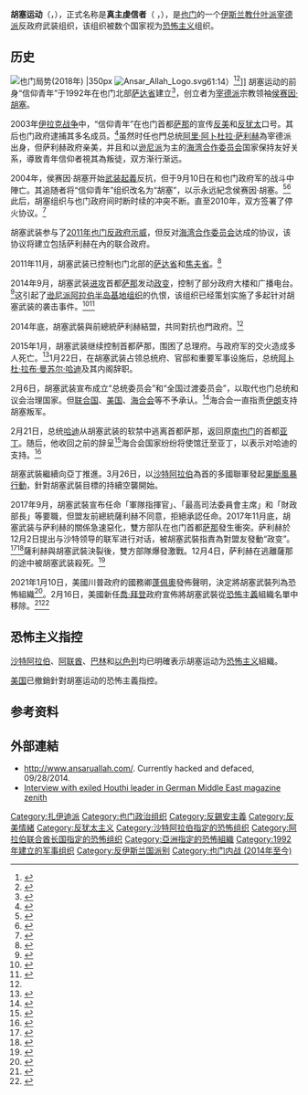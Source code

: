 {{Expand language|1=ar|2=en|time=2022}}

{{noteTA
|1=zh-cn:萨利赫;zh-tw:沙雷;zh-hk:薩利赫; 
|2=zh-cn:萨那;zh-tw:沙那;zh-hk:薩那;
|3=zh:基地組織;zh-cn:基地组织;zh-hk:阿爾蓋達組織;zh-sg:卡伊达组织;zh-tw:蓋達組織;
|4=zh-cn:胡塞;zh-tw:胡希;zh-hk:胡塞;
}}

{{Infobox War Faction
| name             = '''胡塞武裝'''<br>真主虔信者
| native_name      = '''{{lang|ar|ٱلْحُوثِيُّون}}'''<small>（胡塞武裝）</small><br>{{lang|ar|أَنْصَار ٱللَّٰه}}<small>（真主虔信者）</small>
| native_name_lang = ar
| war              = [[也门什叶派起义|也门什叶派起义]]、[[2011年葉門反政府示威|2011年葉門反政府示威]]、[[叙利亚内战|叙利亚内战]]和[[2014-15年也门政变|2014-15年也门政变]]<ref>{{cite web|author=Solomon, Ariel Ben|url=http://www.jpost.com/Middle-East/Report-Yemen-Houthis-fighting-for-Assad-in-Syria-315005|title=Report: Yemen Houthis fighting for Assad in Syria|work=The Jerusalem Post|date=2013-05-31|accessdate=2013-06-06|archive-date=2013-05-31|archive-url=https://web.archive.org/web/20130531122132/http://www.jpost.com/Middle-East/Report-Yemen-Houthis-fighting-for-Assad-in-Syria-315005|dead-url=no}}</ref>

| image            = [[File:Houthis_emblem.svg|200px]]
| caption          = {{link-en|胡塞运动的标语|Slogan of the Houthi movement}}；其文字：“[[大赞辞|真主至大]]，打倒[[美國|美國]]，打倒[[以色列|以色列]]，詛咒[[猶太人|猶太人]]，[[伊斯蘭|伊斯蘭]]勝利”<ref name=LogoSlogan>{{cite web|author=Baron, Adam|url=http://www.csmonitor.com/World/Middle-East/2012/1030/Yemenis-suspect-Iran-s-hand-in-rise-of-Shiite-rebels|title=Yemenis suspect Iran's hand in rise of Shiite rebels|work=Christian Science Monitor|date=2012-10-30|accessdate=2014-06-20|archive-date=2021-03-03|archive-url=https://web.archive.org/web/20210303103439/https://www.csmonitor.com/World/Middle-East/2012/1030/Yemenis-suspect-Iran-s-hand-in-rise-of-Shiite-rebels|dead-url=no}}</ref><ref name=LogoSlogan2>{{cite web|url=http://www.aljazeera.com/indepth/inpictures/2013/01/201312512816816659.html|title=Houthis celebrate birth of Prophet Muhammad|work=Al Jazeera|date=2013-01-25|accessdate=2014-07-12|archive-date=2019-12-30|archive-url=https://web.archive.org/web/20191230224156/https://www.aljazeera.com/indepth/inpictures/2013/01/201312512816816659.html|dead-url=no}}</ref><ref name=LogoSlogan3>{{cite web|url=http://www.reuters.com/article/2009/12/28/us-yemen-rebels-idUSTRE5BQ0U920091228|title=Yemen says Houthi rebel leader may be dead|work=Reuters|date=2009-12-27|accessdate=2014-09-24|archive-date=2014-10-06|archive-url=https://web.archive.org/web/20141006134133/http://www.reuters.com/article/2009/12/28/us-yemen-rebels-idUSTRE5BQ0U920091228|dead-url=yes}}</ref>

| active           = 1994年至今<br><small>（2004年起拥有武裝）</small>
| ideology         = [[宰德派復興主義|宰德派復興主義]]<ref>{{cite web|title=What is the Houthi Movement?|publisher=Tony Blair Faith Foundation|url=http://tonyblairfaithfoundation.org/religion-geopolitics/commentaries/backgrounder/what-houthi-movement|date=25 September 2014|archive-url=https://web.archive.org/web/20141006141708/http://tonyblairfaithfoundation.org/religion-geopolitics/commentaries/backgrounder/what-houthi-movement|archive-date=6 October 2014|url-status=dead |access-date=2 October 2014}}</ref>
<br>[[伊斯蘭革命|伊斯蘭革命]]<ref name="congress">{{cite news |url=https://fas.org/sgp/crs/mideast/R43960.pdf|title=Yemen: Civil War and Regional Intervention|date=8 December 2020|work=Congressional Research|access-date=13 February 2021|quote=The Houthi movement (formally known as Ansar Allahor Partisans of God) is a predominantly Zaydi Shia revivalist political and insurgent movement formed in the northern Yemeni governorate of Saada under the leadership of members of the Houthi family.}}</ref><ref name="The World Almanac of Islamism">{{cite book |url=https://books.google.com/books?id=9OmjMIXfbD8C&q=Abdul-Malik+Badreddin+al-Houthi&pg=PA250|title=The World Almanac of Islamism|date=27 October 2011|isbn=9781442207158}}</ref>
<br>[[社會正義|社會正義]]<ref>{{Cite book |url=https://books.google.com/books?id=U05OvsOPeKMC&pg=PA539|title=The Encyclopedia of Middle East Wars: The United States in the Persian Gulf, Afghanistan, and Iraq Conflicts [5 volumes]: The United States in the Persian Gulf, Afghanistan, and Iraq Conflicts|first=Spencer C.|last=Tucker|date=8 October 2010 |publisher=ABC-CLIO|page=539|via=Google Books|isbn=9781851099481}}</ref><ref>{{Cite book |url=https://books.google.com/books?id=9OmjMIXfbD8C&pg=PA250 |title=The World Almanac of Islamism: 2011 |author=((American Foreign Policy Council))|date=27 October 2011|page=250|publisher=Rowman & Littlefield Publishers|via=Google Books|isbn=9781442207158}}</ref><ref>{{cite web |url=https://foreignpolicy.com/2012/02/27/yemens-houthi-movement-and-the-revolution/|title=Yemen's Houthi movement and the revolution|first=Madeleine|last=Wells|access-date=18 September 2019|archive-url=https://web.archive.org/web/20150124064547/http://foreignpolicy.com/2012/02/27/yemens-houthi-movement-and-the-revolution/|archive-date=24 January 2015|url-status=live}}</ref><ref>{{Cite book |url=https://books.google.com/books?id=-k0rDwAAQBAJ&pg=PA266|title=Yemen Endures: Civil War, Saudi Adventurism and the Future of Arabia|first=Ginny|last=Hill|date=18 September 2017|publisher=Oxford University Press|page=266|via=Google Books|isbn=9780190842369}}</ref>
<br>[[反遜尼派|反遜尼派]]<ref>{{cite web |url=https://www.refworld.org/docid/5a09aa064.html|title=Refworld | Yemen: Treatment of Sunni Muslims by Houthis in areas under Houthi control (2014 – September 2017)|first=United Nations High Commissioner for|last=Refugees|website=Refworld|access-date=7 July 2019|archive-url=https://web.archive.org/web/20190617141649/https://www.refworld.org/docid/5a09aa064.html|archive-date=17 June 2019|quote="a Research Associate at the London Middle East Institute at the University of London [...] noted that most of the area controlled by the Houthis is inhabited by Zaydis. But they also have many Sunni supporters in the areas they control [...] Since the Houthis have effectively taken over the country, they have been suspicious of Sunnis. The group believes that those who do not swear allegiance to it are working with the Saudi-led coalition. As a result, Sunnis have been discriminated against... Sunnis face discrimination that those of the Zaydi persuasion to which the Huthis belong do not experience. This includes women... in issues such as education, the curriculum has been changed by the Houthis to be "more sectarian and [intolerant]" " |url-status=live}}</ref><ref>{{cite web|url=https://www.al-monitor.com/originals/2021/08/houthis-revive-shiite-festivals-strengthen-grip-north|title=Houthis revive Shiite festivals to strengthen grip on north|website=Al-Monitor|date=8 August 2021|archive-url=https://web.archive.org/web/20210815050628/https://www.al-monitor.com/originals/2021/08/houthis-revive-shiite-festivals-strengthen-grip-north|archive-date=15 August 2021|quote="Since the Houthi seizure of Sanaa in 2014, the group has brought new sectarian pressure to Yemen's north, forcing both Shiites and Sunnis to observe Shiite customs" |url-status=live}}</ref> {{small|（被指控但否認）}}<br>[[團結什葉派-遜尼派|團結什葉派-遜尼派]]<ref name="wilson" /><ref name="nagi" />
<br>[[反帝國主義|反帝國主義]]<ref name="Yemen in crisis">{{cite news|url=http://www.esquireme.com/brief/news/is-yemen-on-the-brink-of-economic-meltdown-and-civil-war/|title=Yemen in crisis|newspaper=Esquire|first=Alex|last=Plotter|date=4 June 2015|access-date=5 September 2015|archive-url=https://web.archive.org/web/20180723004015/https://www.esquireme.com/brief/news/is-yemen-on-the-brink-of-economic-meltdown-and-civil-war|archive-date=23 July 2018|url-status=live}}</ref>
<br>[[民族統一主義|民族統一主義]]<ref>{{cite web|url=https://www.researchgate.net/publication/287641023|title=Yemen Issue and Solution Alternatives|website=ResearchGate|access-date=1 March 2019|archive-url=https://web.archive.org/web/20190302024636/https://www.researchgate.net/publication/287641023_Yemen_Issue_and_Solution_Alternatives|archive-date=2 March 2019|url-status=live}}</ref>
<br>[[反錫安主義|反猶太復國主義]]<ref name="Yemen in crisis"/>
<br>[[反猶太主義|反猶太主義]]<ref name="nyt" /> <small>（否認）</small><ref name="yementimes.com"/>
<br>[[伊斯蘭主義|伊斯蘭主義]]<ref name="The World Almanac of Islamism">{{cite book |url=https://books.google.com/books?id=9OmjMIXfbD8C&q=Abdul-Malik+Badreddin+al-Houthi&pg=PA250|title=The World Almanac of Islamism|date=27 October 2011|isbn=9781442207158}}</ref>
<br>[[也門民族主義|也門民族主義]]<ref name="wilson">{{cite web |url=https://www.wilsoncenter.org/article/who-are-yemens-houthis |title=Who are Yemen's Houthis? |author=Cameron Glenn |work=Wilson Center |date=29 May 2018 |access-date=20 April 2019 |archive-url=https://web.archive.org/web/20190420165148/https://www.wilsoncenter.org/article/who-are-yemens-houthis |archive-date=20 April 2019 |url-status=live }}</ref><ref name="Orkaby">{{cite magazine |url=https://www.foreignaffairs.com/articles/middle-east/2015-03-25/houthi-who |title=Houthi Who? A History of Unlikely Alliances in an Uncertain Yemen |author=Asher Orkaby |magazine=Foreign Affairs |date=25 March 2015 |access-date=20 April 2019 |archive-url=https://web.archive.org/web/20190812040844/https://www.foreignaffairs.com/articles/middle-east/2015-03-25/houthi-who |archive-date=12 August 2019 |url-status=live }}</ref>
<br>[[大帳篷|大帳篷]][[民粹主義|民粹主義]]<ref name="wilson" />
<br>[[反美主義|反美主義]]<ref>{{cite web|url=https://www.haaretz.com/washington-s-yemen-dilemma-1.5366251 |title= Why Washington May Side With Yemen's New anti-American Rulers|website=Haaretz |access-date=13 March 2022}}</ref><ref>{{cite web|title=Yemeni embassy in DC condemns ‘anti-American’, ‘anti-Semitic’ Houthi ceremony |url=https://english.alarabiya.net/News/gulf/2020/11/07/Yemeni-embassy-in-DC-condemns-anti-American-anti-Semitic-Houthi-ceremony |website=english.alarabiya.net|access-date=13 March 2022}}</ref>

| leaders          = [[侯賽因·巴得瑞丁·胡塞|侯賽因·巴得瑞丁·胡塞]]{{KIA}}<br>{{link-en|阿卜杜勒-馬利克·胡塞|Abdul-Malik Badreddin al-Houthi}}

| founder          = 
| founding_leader  = 
| military_leader  = 
| political_leader = 
| leader1_title    = 
| leader1_name     = 
| spokesperson     = Mohammed Abdul Salam<ref>{{cite web|url=https://www.yemenpress.org/yemen/mohammed-abdul-salam-denies-news-in-saudi-channel/|title=Mohammed Abdul Salam denies news in Saudi channel|website=Yemen Press|access-date=28 August 2018|archive-url=https://web.archive.org/web/20180827144012/https://www.yemenpress.org/yemen/mohammed-abdul-salam-denies-news-in-saudi-channel/|archive-date=27 August 2018|url-status=live}}</ref>
| clans            = 
| headquarters     = {{flag|也門}}[[薩達|薩達]]和[[薩那|薩那]]
| area             = 
*{{flag|也門}}
*{{flag|沙特阿拉伯}}西南部
| strength         = 十萬人（2011）<ref>[http://www.yemenpost.net/Detail123456789.aspx?ID=3&SubID=4393&MainCat=3 Houthis Kill 24 in North Yemen] {{Wayback|url=http://www.yemenpost.net/Detail123456789.aspx?ID=3&SubID=4393&MainCat=3 |date=20171019231456 }}, 2011-11-27.</ref><ref>Almasmari, Hakim. "[http://edition.cnn.com/2011/11/27/world/meast/yemen-clashes/index.html Medics: Militants raid Yemen town, killing dozens] {{Webarchive|url=https://web.archive.org/web/20111129121225/http://edition.cnn.com/2011/11/27/world/meast/yemen-clashes/index.html |date=29 November 2011 }}", [[CNN|CNN]], 27 November 2011.</ref><ref>[http://www.yemenpost.net/Detail123456789.aspx?ID=3&SubID=4393&MainCat=3 Houthis Kill 24 in North Yemen] {{Webarchive|url=https://web.archive.org/web/20171019231456/http://www.yemenpost.net/Detail123456789.aspx?ID=3&SubID=4393&MainCat=3 |date=19 October 2017}}, 27 November 2011.</ref>
| partof           = 
| previous         = 
| next             = 
| allies           = '''國家盟友'''
* {{YEM}}（[[最高政治委員會|最高政治委員會]]）<ref>{{cite web |url=http://breakingnews.sy/ar/article/101356.html |title=الجيش اليمني مدعوماً بأنصار الله يهاجم تحالف العدوان ومرتزقته في معاقله بتعز |language=ar |trans-title=The Yemeni army, backed by Ansar Allah, attacks the coalition of aggression and its mercenaries in its strongholds in Taiz |website=عاجل Breaking News |access-date=4 July 2018 |archive-url=https://web.archive.org/web/20180704212949/http://breakingnews.sy/ar/article/101356.html |archive-date=4 July 2018 |url-status=dead }}</ref>
* {{IRN}}（被伊朗否認）<ref name=Iran_support />
* {{PRK}}（據稱）<ref name="Korea">{{cite news|url=https://www.huffingtonpost.com/samuel-ramani/north-koreas-balancing-ac_b_7995688.html|date=17 August 2015|access-date=17 August 2015|title=North Korea's Balancing Act in the Persian Gulf|work=The Huffington Post|quote="North Korea's military support for Houthi rebels in Yemen is the latest manifestation of its support for anti-American forces."|archive-url=https://web.archive.org/web/20150817222418/http://www.huffingtonpost.com/samuel-ramani/north-koreas-balancing-ac_b_7995688.html|archive-date=17 August 2015|url-status=live}}</ref><ref>{{cite web |url=https://www.nknews.org/2019/09/the-september-14-drone-attack-on-saudi-oil-fields-north-koreas-potential-role/ |title=The September 14 drone attack on Saudi oil fields: North Korea's potential role | NK News |date=30 September 2019 |access-date=11 October 2019 |archive-url=https://web.archive.org/web/20191011033136/https://www.nknews.org/2019/09/the-september-14-drone-attack-on-saudi-oil-fields-north-koreas-potential-role/ |archive-date=11 October 2019 |url-status=live }}</ref><ref name="North Korean weapons aid 1">{{cite news|url=https://www.cnn.com/2019/02/05/asia/north-korea-nuclear-sanctions-prep-intl/index.html|date=5 February 2019|access-date=5 February 2019|title=North Korea is hiding nukes and selling weapons, alleges confidential UN report|agency=CNN|quote="The summary also accuses North Korea of violating a UN arms embargo and supplying small arms, light weapons and other military equipment to Libya, Sudan, and Houthi rebels in Yemen, through foreign intermediaries."}}</ref><ref name="North Korean weapons aid 2">{{cite news|url=https://english.alarabiya.net/en/News/gulf/2018/08/04/Secret-UN-report-reveals-North-Korea-weapons-sale-attempts-to-Yemen-s-Houthis.html|date=4 August 2018|access-date=4 August 2018|title=Secret UN report reveals North Korea attempts to supply Houthis with weapons|agency=Al-Arabiya|quote="The report said that experts were investigating efforts by the North Korean Ministry of Military Equipment and Korea Mining Development Trading Corporation (KOMID) to supply conventional arms and ballistic missiles to Yemen’s Houthi group."}}</ref><ref>{{cite web|url=https://www.nknews.org/pro/panel-investigates-north-korean-weapon-used-in-mogadishu-attack-on-un-compound/|title = Panel investigates North Korean weapon used in Mogadishu attack on UN compound|date = 3 March 2021}}</ref>
*{{OMN}}（由未具名官員指控<ref name="Oman 01">{{cite news|url=https://www.al-monitor.com/pulse/ru/contents/articles/originals/2016/10/oman-neutral-saudi-war-iran-houthis.html|date=12 October 2016|access-date=17 October 2018|title=Just how neutral is Oman in Yemen war?|agency=AL-MONITOR|quote=Just how neutral is Oman in Yemen war?"|archive-url=https://web.archive.org/web/20181018003115/https://www.al-monitor.com/pulse/ru/contents/articles/originals/2016/10/oman-neutral-saudi-war-iran-houthis.html|archive-date=18 October 2018|url-status=live}}</ref><ref name="Oman 02">{{cite news|url=http://www.mei.edu/content/article/oman-s-high-stakes-yemen|date=6 July 2017|access-date=17 October 2018|title=Yemen War and Qatar Crisis Challenge Oman's Neutrality|agency=Middle East Institute|quote=Yemen War and Qatar Crisis Challenge Oman’s Neutrality|archive-url=https://web.archive.org/web/20181018003134/http://www.mei.edu/content/article/oman-s-high-stakes-yemen|archive-date=18 October 2018|url-status=live}}</ref>但被聲稱中立談判者的[[阿曼|阿曼]]否認）<ref name="Oman 03">{{cite news|url=https://www.washingtonpost.com/news/monkey-cage/wp/2017/07/22/oman-is-a-mediator-in-yemen-can-it-play-the-same-role-in-qatar/|date=22 July 2017|access-date=17 October 2018|title=Oman is a mediator in Yemen. Can it play the same role in Qatar?|agency=The Washington Post|quote=Oman is a mediator in Yemen. Can it play the same role in Qatar?|archive-url=https://web.archive.org/web/20181018004634/https://www.washingtonpost.com/news/monkey-cage/wp/2017/07/22/oman-is-a-mediator-in-yemen-can-it-play-the-same-role-in-qatar/|archive-date=18 October 2018|url-status=live}}</ref><ref>{{cite web|url=http://www.middleeasteye.net/news/oman-denies-arms-smuggled-through-border-houthis|title=Oman denies arms smuggled through border to Houthis|website=Middle East Eye|access-date=13 June 2018|archive-url=https://web.archive.org/web/20190426151625/https://www.middleeasteye.net/news/oman-denies-arms-smuggled-through-border-houthis|archive-date=26 April 2019|url-status=live}}</ref>
*{{ERI}}（據稱，[[厄立特里亞|厄立特里亞]]否認）<ref>{{cite web|url=https://www.worldbulletin.net/middle-east/houthi-rise-in-yemen-raises-alarm-in-horn-of-africa-h152737.html|title=Houthi rise in Yemen raises alarm in Horn of Africa|website=www.worldbulletin.net|access-date=13 August 2019|archive-url=https://web.archive.org/web/20190813144217/https://www.worldbulletin.net/middle-east/houthi-rise-in-yemen-raises-alarm-in-horn-of-africa-h152737.html|archive-date=13 August 2019|url-status=live}}</ref>
*{{flagicon|Libya|1977}} [[阿拉伯利比亞民眾國|阿拉伯利比亞民眾國]] (直到2011年）（據稱)<ref>{{cite web|url=http://www.yobserver.com/front-page/10021347.html|title=Mana'a and al-Ahmar received money from Gaddafi to shake security of KSA, Yemen|date=4 September 2011|access-date=2 March 2021|archive-url=https://archive.today/20130210080152/http://www.yobserver.com/front-page/10021347.html|archive-date=10 February 2013|url-status=live}}</ref>
*{{flag|Russia}}<ref>{{Cite web|url=https://www.academia.edu/38611103|title=Russia's Growing Role in Yemen|last1=Shahbazov|first1=Fuad|date=2019|website=Academia}}</ref>
*{{flag|Syria}}<ref>{{cite news|url=https://www.middleeastmonitor.com/20201112-yemens-houthi-led-govt-appoints-new-envoy-to-syria/|date=12 November 2020|access-date=30 March 2021|title=Yemen's Houthi-led govt appoints new envoy to Syria|work=Middle East Monitor|quote="Yemen's Houthi-led National Salvation Government (NSG) has appointed a new ambassador to Syria, one of the countries alongside Iran which recognises the Sanaa-based government."|archive-url=https://web.archive.org/web/20201113161417/https://www.middleeastmonitor.com/20201112-yemens-houthi-led-govt-appoints-new-envoy-to-syria/|archive-date=13 November 2020|url-status=live}}</ref>
'''非國家盟友'''
*{{flagdeco|Yemen}} 支持胡塞[[人民委員會（也門）|人民委員會]]<ref>{{cite web|url=https://www.ispionline.it/en/pubblicazione/yemens-military-tribal-army-warlords-19919|title=Yemen's Military: From the Tribal Army to the Warlords|date=19 March 2018|access-date=2 July 2018|archive-url=https://web.archive.org/web/20180614044831/https://www.ispionline.it/en/pubblicazione/yemens-military-tribal-army-warlords-19919|archive-date=14 June 2018|url-status=live}}</ref>
* {{flagicon image|General People's Congress flag.svg}} [[全國人大（也門）|全國人大]]（親薩利赫派，2014-2017；<ref name=Iran_support/><ref>{{cite web|url=http://english.alarabiya.net/en/News/gulf/2017/12/03/Yemen-s-General-People-s-Congress-calls-for-uniting-against-Iranian-project-.html|title=Yemen's General People's Congress calls for 'uniting against Iranian project'|website=English.AlArabiya.net|date=3 December 2017|access-date=1 January 2018|archive-url=https://web.archive.org/web/20180624010534/http://english.alarabiya.net/en/News/gulf/2017/12/03/Yemen-s-General-People-s-Congress-calls-for-uniting-against-Iranian-project-.html|archive-date=24 June 2018|url-status=live}}</ref>親胡塞派系，2017年）<ref>{{cite news |url=http://www.middleeasteye.net/news/when-leader-dies-how-yemen-gpc-fell-apart-after-murder-saleh-tareq-saudi-uae-aden-sanaa-1966816018 |title=Death of a leader: Where next for Yemen's GPC after murder of Saleh? |work=[[Middle_East_Eye|Middle East Eye]] |date=23 January 2018 |access-date=31 May 2018 |archive-url=https://web.archive.org/web/20180123134235/http://www.middleeasteye.net/news/when-leader-dies-how-yemen-gpc-fell-apart-after-murder-saleh-tareq-saudi-uae-aden-sanaa-1966816018 |archive-date=23 January 2018 |url-status=live }}</ref>
* {{flagicon image|InfoboxHez.PNG}} [[真主黨|真主黨]]（據稱）<ref>{{cite news|url=http://www.haaretz.com/news/middle-east/1.617924|title=Source: Hezbollah, Iran helping Hawthi rebels boost control of Yemen's capital|newspaper=Haaretz |date=27 September 2014|access-date=31 March 2015|archive-url=https://web.archive.org/web/20150402140036/http://www.haaretz.com/news/middle-east/1.617924|archive-date=2 April 2015|url-status=live}}</ref><ref name="Najran">{{cite news|url=https://asiatimes.com/2015/10/how-saudi-arabias-aggressive-foreign-policy-is-playing-against-itself/|agency=Asia Times|title=How Saudi Arabia's aggressive foreign policy is playing against itself|first=Salman|last=Rafi |date=2 October 2015|access-date=23 January 2016|archive-url=https://web.archive.org/web/20200929083129/https://asiatimes.com/2015/10/how-saudi-arabias-aggressive-foreign-policy-is-playing-against-itself/|archive-date=29 September 2020|url-status=live}}</ref>
**{{flagicon image|Single Color Flag - ffd700.png}} {{tsl|en|Harakat Hezbollah al-Nujaba|上帝貴族黨運動}}<ref>{{cite web |url=https://www.tasnimnews.com/en/news/2019/05/11/2008991/iraq-s-nujaba-yemen-s-ansarullah-discuss-us-threats/amp |title=Iraq's Nujaba, Yemen's Ansarullah Discuss US Threats – World news |access-date=9 October 2019 |archive-url=https://web.archive.org/web/20190511131929/https://www.tasnimnews.com/en/news/2019/05/11/2008991/iraq-s-nujaba-yemen-s-ansarullah-discuss-us-threats/amp |archive-date=11 May 2019 |url-status=live }}</ref>
*{{flagicon image|}} [[法蒂瑪旅|法蒂瑪旅]]（據稱）<ref>{{cite web |url=https://iranprimer.usip.org/blog/2018/oct/04/state-department-report-1-iran%E2%80%99s-support-terrorism |title=State Department Report 1: Iran's Support for Terrorism |work=The Iran Primer |date=2018-09-28 |access-date=2022-02-28}}</ref>
| split            = 
| opponents        = 
'''國家'''
* {{flag|Yemen}}（[[阿卜杜拉布·曼蘇爾·哈迪|阿卜杜拉布·曼蘇爾·哈迪]]）
* {{flag|Saudi Arabia|size=22px}}
* {{ARE}}<ref name="offensive" />
* {{EGY}}<ref name="offensive"/><ref name="cnn">{{cite news|url=http://www.cnn.com/2015/03/25/middleeast/yemen-unrest/|agency=CNN|title=Saudi Arabia launches airstrikes in Yemen|date=26 March 2015|access-date=25 March 2015|archive-url=https://web.archive.org/web/20190620050554/https://www.cnn.com/2015/03/25/middleeast/yemen-unrest/|archive-date=20 June 2019|url-status=live}}</ref>
* {{flag|Sudan}}<ref name="offensive" />
* {{BHR}}<ref name="offensive">{{cite news|url=https://www.theglobeandmail.com/news/world/saudi-arabia-has-150000-troops-for-yemen-operation-report/article23628188/|archive-url=https://web.archive.org/web/20150326221558/http://www.theglobeandmail.com/news/world/saudi-arabia-has-150000-troops-for-yemen-operation-report/article23628188/|url-status=dead|archive-date=26 March 2015|work=[[The_Globe_and_Mail|The Globe and Mail]]|title=Egypt, Jordan, Sudan and Pakistan ready for ground offensive in Yemen: report|date=26 March 2015|access-date=26 March 2015}}</ref>
* {{flag|Morocco}}<ref name="offensive" />
* {{flag|Senegal}}<ref name="offensive" />
* {{flag|Somalia}}<ref name="Ssfpstsciy">{{cite news|title=SOMALIA: Somalia finally pledges support to Saudi-led coalition in Yemen – Raxanreeb Online |url=http://www.wargeyska.so/somalia-somalia-finally-pledges-support-to-suadi-led-coalition-in-yemen-raxanreeb-online/ |access-date=7 April 2015 |agency=RBC Radio |date=7 April 2015 |url-status=dead |archive-url=https://archive.today/20150407194428/http://www.wargeyska.so/somalia-somalia-finally-pledges-support-to-suadi-led-coalition-in-yemen-raxanreeb-online/ |archive-date=7 April 2015}}</ref>
* {{flag|France}}<ref>{{cite web |url=https://www.hrw.org/news/2019/05/17/france-should-stop-fueling-saudi-war-crimes-yemen# |title=France Should Stop Fueling Saudi War Crimes in Yemen|date=17 May 2019|work=Human Rights Watch|access-date=28 March 2022}}</ref><ref>{{cite web |url=https://www.bbc.com/news/world-middle-east-29319423 |title=Yemen: Why is the war there getting more violent?|date=22 March 2022|work=BBC News|access-date=28 March 2022}}</ref>
* {{flag|United States}}<ref name=":2" /><ref name="m.jpost.com">{{cite web|url=http://m.jpost.com/Opinion/Yemens-Houthis-New-members-of-Irans-anti-Israelianti-American-axis-494170|title=Yemen's Houthis: New members of Iran's anti-Israeli/anti-American axis|website=JPost.com|access-date=1 January 2018}}</ref>
* {{flag|United Kingdom}}<ref>{{cite web |url=https://news.sky.com/story/exclusive-uk-helping-saudis-yemen-campaign-10333596 |title=Exclusive: UK Helping Saudi's Yemen Campaign|date= 7 January 2016|work=Sky News|access-date=28 March 2022}}</ref>
* {{ISR}}<ref>{{cite web |url=https://m.jpost.com/Opinion/Yemens-Houthis-New-members-of-Irans-anti-Israelianti-American-axis-494170 |title=Yemen's Houthis: New members of Iran's anti-Israeli/anti-American axis |work=Jerusalem Post}}</ref>
'''非國家'''
* {{flagicon image|Flag of the Muslim Brotherhood (2).png}} [[穆斯林兄弟會|穆斯林兄弟會]]<ref>{{cite web|url=https://www.cbsnews.com/amp/news/rebels-in-yemen-abduct-sunni-rivals-amid-saudi-airstrikes/ |title=Rebels in Yemen abduct Sunni rivals amid Saudi airstrikes |date=5 April 2015|via=The CBS News|access-date=20 December 2018|archive-url=https://web.archive.org/web/20210515231326/https://www.cbsnews.com/amp/news/rebels-in-yemen-abduct-sunni-rivals-amid-saudi-airstrikes/ |archive-date=15 May 2021|url-status=live|quote="Muslim Brotherhood's branch in Yemen and a traditional power player in Yemen, had declared its support for the Saudi-led coalition bombing campaign against the rebels and their allies."}}</ref>
** {{flagicon image|Flag of Hamas.svg}} [[哈馬斯|哈馬斯]]<ref>{{cite news |url=https://www.arabnews.com/saudi-arabia/news/725241 |title=Hamas supports military operation for political legitimacy in Yemen |date=29 March 2015}}</ref>
** {{flagicon image|Logo of the Yemeni Congregation for Reform (al-Islah).svg}} {{tsl|en|Al-Islah (Yemen)|也門改革會}}<ref>{{cite web|url=https://www.thecairoreview.com/tahrir-forum/saudi-arabias-problematic-allies-against-the-houthis/ |title=Saudi Arabia's Problematic Allies against the Houthis |date=14 February 2016|via=www.thecairoreview.com|access-date=20 December 2018|archive-url=https://web.archive.org/web/20210418020920/https://www.thecairoreview.com/tahrir-forum/saudi-arabias-problematic-allies-against-the-houthis/ |archive-date=18 April 2021|url-status=live|quote="Saudi Arabia made sure to repair its relations with the MB Islah Party.. Consequently, Islah, which can get the job done in parts of northern Yemen, is one of a wide range of anti-Houthi/Saleh elements"}}</ref><ref>{{cite web|url=https://www.wilsoncenter.org/article/who-are-yemens-houthis |title=Who are Yemen's Houthis? |date=29 April 2015|via=Wilson Center|access-date=20 December 2018|archive-url=https://web.archive.org/web/20200419225701/https://www.wilsoncenter.org/article/who-are-yemens-houthis |archive-date=19 April 2020|url-status=live|quote="The Houthis have a tense relationship with Islah, a Sunni Islamist party with links to the Muslim Brotherhood. Islah claims the Houthis are an Iranian proxy, and blames them for sparking unrest in Yemen. The Houthis, on the other hand, have accused Islah of cooperating with al Qaeda in the Arabian Peninsula (AQAP)."}}</ref>
* [[File:ShababFlag.svg|22px]] [[基地組織|基地組織]]<ref>{{cite web|url=http://yemenpost.net/Detail123456789.aspx?ID=3&SubID=3077|title=Al-Qaeda Announces Holy War against Houthis- Yemen Post English Newspaper Online|work=yemenpost.net|access-date=6 November 2011|archive-url=https://web.archive.org/web/20171021204912/http://yemenpost.net/Detail123456789.aspx?ID=3&SubID=3077|archive-date=21 October 2017|url-status=live}}</ref>
* [[File:ShababFlag.svg|22px]] [[伊拉克和黎凡特伊斯蘭國——也門省|伊拉克和黎凡特伊斯蘭國——也門省]]<ref>{{cite web|url=https://www.reuters.com/article/us-mideast-crisis-baghdadi-idUSKCN0IX1Y120141113|title=Islamic State leader urges attacks in Saudi Arabia: speech|work=Reuters|access-date=26 February 2015|archive-url=https://web.archive.org/web/20150219020159/http://www.reuters.com/article/2014/11/13/us-mideast-crisis-baghdadi-idUSKCN0IX1Y120141113|archive-date=19 February 2015|url-status=live}}</ref>
* [[黑水|黑水]]<ref name=black_water2>{{cite web|url=https://www.theguardian.com/australia-news/2015/dec/09/australian-mercenary-reportedly-killed-yemen-clashes|title=Australian mercenary reportedly killed in Yemen clashes|date=8 December 2015|via=www.theguardian.com|access-date=20 December 2018|archive-url=https://web.archive.org/web/20181103210319/https://www.theguardian.com/australia-news/2015/dec/09/australian-mercenary-reportedly-killed-yemen-clashes|archive-date=3 November 2018|url-status=live}}</ref>

| battles          = [[也门什叶派起义|也门什叶派起义]]<br />[[叙利亚内战|叙利亚内战]]<br />[[也门内战_(2014年至今)|也门内战 (2014年至今)]]<ref>{{cite web|url=http://digital.ahram.org.eg/articles.aspx?Serial=86494&eid=836|title=وجود الحوثيين في النجف يثير أزمة بين الرئيس اليمني والتيار الصدري|work=الاهرام الرقمى|accessdate=2014-11-14|archive-date=2014-10-06|archive-url=https://web.archive.org/web/20141006101906/http://digital.ahram.org.eg/articles.aspx?Serial=86494&eid=836|dead-url=yes}}</ref><ref>{{cite news |author=ARIEL BEN SOLOMON |url=http://www.jpost.com/Middle-East/Report-Yemen-Houthis-fighting-for-Assad-in-Syria-315005 |title=Report: Yemen Houthis fighting for Assad in Syria |agency=Jerusalem Post |date=2013-05-31 |accessdate=2013-06-05 |archive-date=2013-05-31 |archive-url=https://web.archive.org/web/20130531122132/http://www.jpost.com/Middle-East/Report-Yemen-Houthis-fighting-for-Assad-in-Syria-315005 |dead-url=no }}</ref>

| url              = [https://www.ansarollah.com Ansarollah.com]

| status           = 
| designated_as_terror_group_by = {{flagu|Saudi Arabia}}<ref>{{cite news|url=https://www.reuters.com/article/us-saudi-security/saudi-arabia-designates-muslim-brotherhood-terrorist-group-idUSBREA260SM20140307|title=Saudi Arabia designates Muslim Brotherhood terrorist group|newspaper=Reuters|date=7 March 2014|access-date=27 June 2018|archive-url=https://web.archive.org/web/20180627144610/https://www.reuters.com/article/us-saudi-security/saudi-arabia-designates-muslim-brotherhood-terrorist-group-idUSBREA260SM20140307|archive-date=27 June 2018|url-status=live}}</ref><br />{{flagu|United Arab Emirates}}<ref>{{cite web |url=http://www.wam.ae/ar/news/emirates-arab-international/1395272465559.html |archive-url=https://web.archive.org/web/20141117230142/http://www.wam.ae/ar/news/emirates-arab-international/1395272465559.html |url-status=dead |archive-date=2014-11-17 |title=مجلس الوزراء يعتمد قائمة التنظيمات الإرهابية. | Wam}}</ref><br /> {{flagu|Malaysia}}<ref>{{cite web|url=http://www.moha.gov.my/images/maklumat_bahagian/KK/kdndomestic.pdf|title=LIST OF INDIVIDUALS, ENTITIES AND OTHER GROUPS AND UNDERTAKINGS DECLARED BY THE MINISTER OF HOME AFFAIRS AS SPECIFIED ENTITY UNDER SECTION 66B(1)|publisher=Ministry of Home Affairs of Malaysia|access-date=4 March 2020}}</ref><br />[[File:Flag_of_the_United_Nations.svg|23px]] [[UNSC|UNSC]]<ref>{{cite news |title=UN Security Council Slaps Harsher Arms Embargo on Yemen's Houthi Rebels |url=https://www.haaretz.com/middle-east-news/un-security-council-slaps-harsher-arms-embargo-on-yemen-s-houthi-rebels-1.10642160 |access-date=28 February 2022 |work=Haaretz |language=en}}</ref>
}}

'''胡塞运动'''（{{lang-ar|الحوثيون}}，{{transl|ar|DIN|al-Ḥūthiyyūn}}），正式名称是'''真主虔信者'''（{{lang|ar|أنصار الله}} ，{{transl|ar|DIN|anṣār allāh}}），是[[也门|也门]]的一个[[伊斯兰教|伊斯兰教]][[什叶派|什叶派]][[宰德派|宰德派]]反政府武装组织，该组织被数个国家视为[[恐怖主义|恐怖主义]]组织。

==历史==
[[File:Yemeni Civil War.svg|thumb|right|也门局势(2018年)
{{legend|#cae7c4|胡塞运动和薩利赫的支持者控制}}
{{legend|#f98787|也门总统[[阿卜杜拉布·曼苏尔·哈迪|阿卜杜拉布·曼苏尔·哈迪]]支持者控制}}
{{legend|#ffffff|[[阿拉伯半岛基地组织|阿拉伯半岛基地组织]]和[[伊斯兰教法虔信者|伊斯兰教法虔信者]]控制}}
{{legend|#d7e074|[[南方过渡委员会|南方过渡委员会]]控制}}|350px]]
[[File:Ansar_Allah_Logo.svg|thumb]]61:14）<ref>{{cite web |author1=Middle East Forum |title=Harakat Ansar Allah (Yemen): Emblem |url=https://jihadintel.meforum.org/identifier/551/harakat-ansar-allah-yemen-emblem |website=jihadintel.meforum.org |accessdate=15 February 2020 |archive-date=2021-04-15 |archive-url=https://web.archive.org/web/20210415092935/https://jihadintel.meforum.org/identifier/551/harakat-ansar-allah-yemen-emblem |dead-url=no }}</ref><ref>{{cite web |title=Ansar Allah |author1=Ansar Allah (Houthis) |url=https://www.ansarollah.com/ |website=ansarollah.com |accessdate=15 February 2020 |language=ar |archive-date=2021-04-15 |archive-url=https://web.archive.org/web/20210415085123/https://www.ansarollah.com/ |dead-url=no }}</ref>]]
{{see also|也门内战 (2014年至今)
}}
胡塞运动的前身“信仰青年”于1992年在也门北部[[萨达省|萨达省]]建立<ref name="Freeman2009">{{cite journal|last1=Freeman|first1=Jack|title=The al Houthi Insurgency in the North of Yemen: An Analysis of the Shabab al Moumineen|url=https://archive.org/details/sim_studies-in-conflict-and-terrorism_2009-11_32_11/page/1008|journal=Studies in Conflict & Terrorism|volume=32|issue=11|year=2009|pages=1008–1019|issn=1057-610X|doi=10.1080/10576100903262716}}</ref>，创立者为[[宰德派|宰德派]]宗教领袖[[侯赛因·胡塞|侯赛因·胡塞]]。

2003年[[伊拉克战争|伊拉克战争]]中，“信仰青年”在也门首都[[萨那|萨那]]的{{link-en|萨利赫清真寺|Saleh Mosque}}宣传[[反美|反美]]和[[反犹太主义|反犹太]]口号。其后也门政府逮捕其多名成员。<ref>{{cite web|title=Yemen: The conflict in Saada Governorate - analysis|url=http://www.refworld.org/docid/488f180d1e.html|publisher=IRIN|date=2008-07-24|accessdate=2014-11-29|archive-date=2014-12-04|archive-url=https://web.archive.org/web/20141204185707/http://www.refworld.org/docid/488f180d1e.html|dead-url=no}}</ref>虽然时任也門总统[[阿里·阿卜杜拉·萨利赫|阿里·阿卜杜拉·萨利赫]]為宰德派出身，但萨利赫政府亲美，并且和以[[逊尼派|逊尼派]]为主的[[海湾合作委员会|海湾合作委员会]]国家保持友好关系，導致青年信仰者視其為叛徒，双方渐行渐远。

2004年，侯赛因·胡塞开始[[也门什叶派起义|武装起義]]反抗，但于9月10日在和也门政府军的战斗中陣亡。其追随者将“信仰青年”组织改名为“胡塞”，以示永远紀念侯赛因·胡塞。<ref>{{cite web|title=也门胡塞叛军的坐大之路|url=http://news.xinhuanet.com/world/2010-08/03/c_12403842.htm|date=2010-08-03|accessdate=2015-01-22|deadurl=yes|archiveurl=https://web.archive.org/web/20100805024003/http://news.xinhuanet.com/world/2010-08/03/c_12403842.htm|archivedate=2010-08-05}}</ref><ref>{{cite news| title = Yemeni forces kill rebel cleric| url = http://news.bbc.co.uk/2/hi/middle_east/3643600.stm| work = [[BBC_News|BBC News]]| date = 2004-09-10| accessdate = 2014-11-29| archive-date = 2017-05-08| archive-url = https://web.archive.org/web/20170508092717/http://news.bbc.co.uk/2/hi/middle_east/3643600.stm| dead-url = no}}</ref>此后，胡塞组织与也门政府间时断时续的冲突不断。直至2010年，双方签署了停火协议。<ref>{{cite news|title=Who are the Houthis in Yemen?|url=http://www.aljazeera.com/news/middleeast/2014/08/yemen-houthis-hadi-protests-201482132719818986.html|newspaper=BBC|date=2014-08-21|accessdate=2014-11-29|author=Saeed Al Batati|archive-date=2014-08-23|archive-url=https://web.archive.org/web/20140823035209/http://www.aljazeera.com/news/middleeast/2014/08/yemen-houthis-hadi-protests-201482132719818986.html|dead-url=no}}</ref>

胡塞武装参与了[[2011年也门反政府示威|2011年也门反政府示威]]，但反对[[海湾合作委员会|海湾合作委员会]]达成的协议，该协议将建立包括萨利赫在內的联合政府。

2011年11月，胡塞武装已控制也门北部的[[萨达省|萨达省]]和[[焦夫省_(也门)|焦夫省]]。<ref>{{cite web|title=The Huthis: From Saada to Sanaa|url=http://www.crisisgroup.org/en/regions/middle-east-north-africa/iraq-iran-gulf/yemen/154-the-huthis-from-saada-to-sanaa.aspx|publisher=International Crisis Group|date=2014-06-10|accessdate=2014-11-29|archiveurl=https://www.webcitation.org/6XdzKSIiM?url=http://www.crisisgroup.org/en/regions/middle-east-north-africa/iraq-iran-gulf/yemen/154-the-huthis-from-saada-to-sanaa.aspx|archivedate=2015-04-08|deadurl=yes}}</ref>

2014年9月，胡塞武装[[也门什叶派起义|进攻]]首都[[萨那|萨那]]发动[[2014-15年也门政变|政变]]，控制了部分政府大楼和广播电台。<ref>{{cite news|url=http://www.aljazeera.com/news/middleeast/2014/09/houthis-control-government-buildings-sanaa-2014921141611393880.html|title=Houthis seize government buildings in Sanaa|publisher=Al Jazeera|accessdate=2014-09-21|archive-date=2014-09-22|archive-url=https://web.archive.org/web/20140922084435/http://www.aljazeera.com/news/middleeast/2014/09/houthis-control-government-buildings-sanaa-2014921141611393880.html|dead-url=no}}</ref>这引起了[[逊尼派|逊尼派]][[阿拉伯半岛基地组织|阿拉伯半岛基地组织]]的仇恨，该组织已经策划实施了多起针对胡塞武装的袭击事件。<ref>{{Cite web |url=http://www.aljazeera.com/news/middleeast/2014/09/yemen-houthi-rebels-advance-into-sanaa-201492091233845119.html |title=Al-Jazeera - Yemen's Houthi rebels advance into Sanaa |accessdate=2015-01-18 |archive-date=2015-09-11 |archive-url=https://web.archive.org/web/20150911222918/http://www.aljazeera.com/news/middleeast/2014/09/yemen-houthi-rebels-advance-into-sanaa-201492091233845119.html |dead-url=no }}</ref><ref>{{Cite web |url=http://news.xinhuanet.com/world/2014-10/20/c_1112901019.htm |title=“基地”组织袭击也门胡塞武装致21人死亡 |access-date=2015-01-23 |archive-date=2015-01-23 |archive-url=https://web.archive.org/web/20150123191832/http://news.xinhuanet.com/world/2014-10/20/c_1112901019.htm |dead-url=no }}</ref>

2014年底，胡塞武裝與前總統萨利赫結盟，共同對抗也門政府。<ref name=xh20171204a/>

2015年1月，胡塞武装继续控制首都萨那，围困了总理府。与政府军的交火造成多人死亡。<ref>{{cite news|url=http://www.bbc.co.uk/news/world-middle-east-30903516|title=Yemen Houthi rebels 'seize presidential palace'|publisher=BBC News|date=2015-01-20|accessdate=2015-01-23|archive-date=2015-01-23|archive-url=https://web.archive.org/web/20150123030530/http://www.bbc.co.uk/news/world-middle-east-30903516|dead-url=no}}</ref>1月22日，在胡塞武装占领总统府、官邸和重要军事设施后，总统[[阿卜杜·拉布·曼苏尔·哈迪|阿卜杜·拉布·曼苏尔·哈迪]]及其内阁辞职。

2月6日，胡塞武装宣布成立“总统委员会”和“全国过渡委员会”，以取代也门总统和议会治理国家。但[[联合国|联合国]]、[[美国|美国]]、[[海合会|海合会]]等不予承认。<ref>{{cite news|url=http://news.163.com/15/0208/01/AHT6AJ5G00014AED.html|title=胡塞武装组织宣布政变|3=|access-date=2015-03-06|archive-url=https://web.archive.org/web/20150402090534/http://news.163.com/15/0208/01/AHT6AJ5G00014AED.html|archive-date=2015-04-02|dead-url=yes}}</ref>海合会一直指责[[伊朗|伊朗]]支持胡塞叛军。

2月21日，总统[[阿卜杜拉布·曼苏尔·哈迪|哈迪]]从胡塞武装的软禁中逃离首都萨那，返回原[[南也门|南也门]]的首都[[亚丁|亚丁]]。随后，他收回之前的辞呈<ref>{{cite news|url=http://news.sina.com.cn/o/2015-02-26/060031543600.shtml|title=“虎口脱险”后，哈迪的路仍漫长|accessdate=2015-03-06|archive-date=2020-11-08|archive-url=https://web.archive.org/web/20201108094214/http://news.sina.com.cn/o/2015-02-26/060031543600.shtml|dead-url=no}}</ref>海合会国家纷纷将使馆迁至亚丁，以表示对哈迪的支持。<ref>{{cite news|url=http://www.chinadaily.com.cn/micro-reading/dzh/2015-03-02/content_13298508.html|title=挺也门总统 巴林迁使馆|access-date=2015-03-06|archive-url=https://web.archive.org/web/20150402131500/http://www.chinadaily.com.cn/micro-reading/dzh/2015-03-02/content_13298508.html|archive-date=2015-04-02|dead-url=yes}}</ref>

胡塞武裝繼續向亞丁推進。3月26日，以[[沙特阿拉伯|沙特阿拉伯]]為首的多國聯軍發起[[果斷風暴行動|果斷風暴行動]]，針對胡塞武裝目標的持續空襲開始。

2017年9月，胡塞武裝宣布任命「軍隊指揮官」、「最高司法委員會主席」和「財政部長」等要職，但盟友前總統薩利赫不同意，拒絕承認任命。2017年11月底，胡塞武装与萨利赫的關係急速惡化，雙方部队在也门首都[[萨那|萨那]]發生衝突。萨利赫於12月2日提出与沙特领导的联军进行对话，被胡塞武裝指責為對盟友發動“政变”。<ref name=xh20171204>{{Cite news |url=http://news.xinhuanet.com/world/2017-12/04/c_129755286.htm |title=也门前总统向沙特靠拢 胡塞武装指责背弃同盟 |publisher=新華網 |date=2017-12-04 |accessdate=2017-12-04 |archive-date=2017-12-04 |archive-url=https://web.archive.org/web/20171204005641/http://news.xinhuanet.com/world/2017-12/04/c_129755286.htm |dead-url=no }}</ref><ref>{{Cite news |url=https://www.voachinese.com/a/yemens-rebel-alliance-unravels-20171203/4148043.html |title=也门反政府同盟瓦解 首都爆发激战 |publisher=美國之音 |date=2017-12-04 |accessdate=2017-12-04 |archive-date=2020-12-15 |archive-url=https://web.archive.org/web/20201215225407/https://www.voachinese.com/a/yemens-rebel-alliance-unravels-20171203/4148043.html |dead-url=no }}</ref>薩利赫與胡塞武裝決裂後，雙方部隊爆發激戰。12月4日，萨利赫在逃離薩那的途中被胡塞武装殺死。<ref name=xh20171204a>{{Cite news |url=http://news.xinhuanet.com/2017-12/04/c_1122057187.htm |title=也门前总统萨利赫被胡塞武装打死 |publisher=新華網 |date=2017-12-04 |accessdate=2017-12-04 |archive-date=2017-12-05 |archive-url=https://web.archive.org/web/20171205143519/http://news.xinhuanet.com/2017-12/04/c_1122057187.htm |dead-url=no }}</ref>

2021年1月10日，美國川普政府的國務卿[[蓬佩奧|蓬佩奧]]發佈聲明，決定將胡塞武裝列為恐怖組織<ref>{{cite news |title=美列也門胡塞武裝恐怖組織 |url=https://hk.appledaily.com/international/20210113/ZX6FM73XYFFOTDZGSP6LOTYKNI/ |accessdate=2021-01-13 |archive-date=2021-01-18 |archive-url=https://web.archive.org/web/20210118094602/https://hk.appledaily.com/international/20210113/ZX6FM73XYFFOTDZGSP6LOTYKNI/ |dead-url=yes }}</ref>。2月16日，美國新任[[乔·拜登|喬·拜登]]政府宣佈將胡塞武裝從[[恐怖主义|恐怖主義]]組織名單中移除。<ref>{{cite news |title=美国正式宣布将撤销对胡塞武装的恐怖组织认定 |url=https://world.huanqiu.com/article/41uUNzm7ZGm |accessdate=2021-02-13 |archive-date=2021-07-21 |archive-url=https://web.archive.org/web/20210721003654/https://world.huanqiu.com/article/41uUNzm7ZGm |dead-url=no }}</ref><ref>{{Cite web|title=Biden to reverse Trump’s decision to label Yemen’s Houthis as terrorists|url=https://www.vox.com/2021/2/5/22269255/biden-yemen-houthis-terrorist-organization|accessdate=2021-02-06|date=2021-02-05|last=Ward|first=Alex|work=Vox|language=en|archive-date=2021-02-21|archive-url=https://web.archive.org/web/20210221082841/https://www.vox.com/2021/2/5/22269255/biden-yemen-houthis-terrorist-organization|dead-url=no}}</ref>

==恐怖主义指控==
[[沙特阿拉伯|沙特阿拉伯]]、[[阿联酋|阿联酋]]、[[巴林|巴林]]和[[以色列|以色列]]均已明確表示胡塞运动为[[恐怖主义|恐怖主义]]組織。

[[美国|美国]]已撤銷針對胡塞运动的恐怖主義指控。

==参考资料==
{{Reflist|30em}}

==外部連結==
* http://www.ansaruallah.com/{{Wayback|url=http://www.ansaruallah.com/ |date=20180731173726 }}. Currently hacked and defaced, 09/28/2014.
* [https://wayback.archive-it.org/all/20171012001516/http://www.zenithonline.de/politik/interview/?article=744&cHash=b6fabecb08 Interview with exiled Houthi leader in German Middle East magazine zenith]

[[Category:扎伊迪派|Category:扎伊迪派]]
[[Category:也门政治组织|Category:也门政治组织]]
[[Category:反錫安主義|Category:反錫安主義]]
[[Category:反美情緒|Category:反美情緒]]
[[Category:反犹太主义|Category:反犹太主义]]
[[Category:沙特阿拉伯指定的恐怖组织|Category:沙特阿拉伯指定的恐怖组织]]
[[Category:阿拉伯联合酋长国指定的恐怖组织|Category:阿拉伯联合酋长国指定的恐怖组织]]
[[Category:亞洲指定的恐怖組織|Category:亞洲指定的恐怖組織]]
[[Category:1992年建立的军事组织|Category:1992年建立的军事组织]]
[[Category:反伊斯兰国派别|Category:反伊斯兰国派别]]
[[Category:也门内战_(2014年至今)|Category:也门内战 (2014年至今)]]